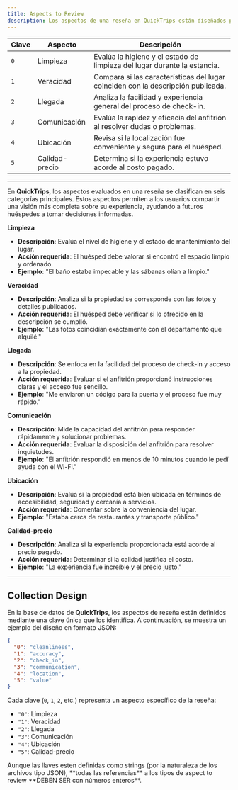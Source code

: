 ```yaml
---
title: Aspects to Review
description: Los aspectos de una reseña en QuickTrips están diseñados para reflejar diferentes dimensiones de la experiencia de los usuarios. Cada aspecto permite evaluar un área específica de la experiencia del cliente, contribuyendo a una calificación más detallada y útil.
---
```


| **Clave** | **Aspecto**      | **Descripción**                                                                 |
|-----------|------------------|---------------------------------------------------------------------------------|
| `0`       | Limpieza         | Evalúa la higiene y el estado de limpieza del lugar durante la estancia.        |
| `1`       | Veracidad        | Compara si las características del lugar coinciden con la descripción publicada.|
| `2`       | Llegada          | Analiza la facilidad y experiencia general del proceso de check-in.             |
| `3`       | Comunicación     | Evalúa la rapidez y eficacia del anfitrión al resolver dudas o problemas.       |
| `4`       | Ubicación        | Revisa si la localización fue conveniente y segura para el huésped.             |
| `5`       | Calidad-precio   | Determina si la experiencia estuvo acorde al costo pagado.                      |

---

En **QuickTrips**, los aspectos evaluados en una reseña se clasifican en seis categorías principales. Estos aspectos permiten a los usuarios compartir una visión más completa sobre su experiencia, ayudando a futuros huéspedes a tomar decisiones informadas.

**Limpieza**
- **Descripción**: Evalúa el nivel de higiene y el estado de mantenimiento del lugar.  
- **Acción requerida**: El huésped debe valorar si encontró el espacio limpio y ordenado.  
- **Ejemplo**: "El baño estaba impecable y las sábanas olían a limpio."  

**Veracidad**
- **Descripción**: Analiza si la propiedad se corresponde con las fotos y detalles publicados.  
- **Acción requerida**: El huésped debe verificar si lo ofrecido en la descripción se cumplió.  
- **Ejemplo**: "Las fotos coincidían exactamente con el departamento que alquilé."  

**Llegada**
- **Descripción**: Se enfoca en la facilidad del proceso de check-in y acceso a la propiedad.  
- **Acción requerida**: Evaluar si el anfitrión proporcionó instrucciones claras y el acceso fue sencillo.  
- **Ejemplo**: "Me enviaron un código para la puerta y el proceso fue muy rápido."  

**Comunicación**
- **Descripción**: Mide la capacidad del anfitrión para responder rápidamente y solucionar problemas.  
- **Acción requerida**: Evaluar la disposición del anfitrión para resolver inquietudes.  
- **Ejemplo**: "El anfitrión respondió en menos de 10 minutos cuando le pedí ayuda con el Wi-Fi."  

**Ubicación**
- **Descripción**: Evalúa si la propiedad está bien ubicada en términos de accesibilidad, seguridad y cercanía a servicios.  
- **Acción requerida**: Comentar sobre la conveniencia del lugar.  
- **Ejemplo**: "Estaba cerca de restaurantes y transporte público."  

**Calidad-precio**
- **Descripción**: Analiza si la experiencia proporcionada está acorde al precio pagado.  
- **Acción requerida**: Determinar si la calidad justifica el costo.  
- **Ejemplo**: "La experiencia fue increíble y el precio justo."  

---

## Collection Design

En la base de datos de **QuickTrips**, los aspectos de reseña están definidos mediante una clave única que los identifica. A continuación, se muestra un ejemplo del diseño en formato JSON:  

```json
{
  "0": "cleanliness",
  "1": "accuracy",
  "2": "check_in",
  "3": "communication",
  "4": "location",
  "5": "value"
}
```  

Cada clave (`0`, `1`, `2`, etc.) representa un aspecto específico de la reseña:  
- `"0"`: Limpieza  
- `"1"`: Veracidad  
- `"2"`: Llegada  
- `"3"`: Comunicación  
- `"4"`: Ubicación  
- `"5"`: Calidad-precio  

<Note type="warning" title="Warning">
  Aunque las llaves esten definidas como strings (por la naturaleza de los archivos tipo JSON), **todas las referencias** a los tipos de aspect to review **DEBEN SER con números enteros**.
</Note>